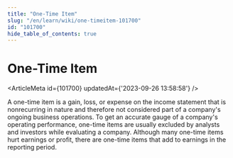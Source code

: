 ```yaml
---
title: "One-Time Item"
slug: "/en/learn/wiki/one-timeitem-101700"
id: "101700"
hide_table_of_contents: true
---
```



# One-Time Item

<ArticleMeta id={101700} updatedAt={'2023-09-26 13:58:58'} />
<div className='border-solid border-b border-t-0 my-4 border-[var(--ifm-color-gray-300)]' />

A one-time item is a gain, loss, or expense on the income statement that is nonrecurring in nature and therefore not considered part of a company's ongoing business operations. To get an accurate gauge of a company's operating performance, one-time items are usually excluded by analysts and investors while evaluating a company. Although many one-time items hurt earnings or profit, there are one-time items that add to earnings in the reporting period.
